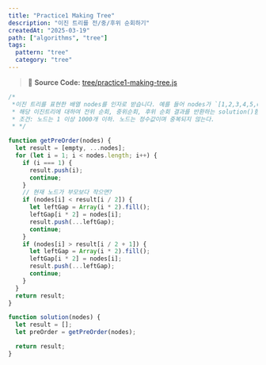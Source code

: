 ```yaml
---
title: "Practice1 Making Tree"
description: "이진 트리를 전/중/후위 순회하기"
createdAt: "2025-03-19"
path: ["algorithms", "tree"]
tags:
  pattern: "tree"
  category: "tree"
---
```


> 📌 **Source Code:** [tree/practice1-making-tree.js](https://github.com/0teklee/pattern-recognition/tree/main/site/content/algorithms/tree/practice1-making-tree.js)

```js
/*
 *이진 트리를 표현한 배열 nodes를 인자로 받습니다. 예를 들어 nodes가 `[1,2,3,4,5,6,7]`이라면 다음과 같은 트리를 표현합니다.
 * 해당 이진트리에 대하여 전위 순회, 중위순회, 후위 순회 결과를 반환하는 solution()함수를 구현하세요.
 * 조건: 노드는 1 이상 1000개 이하. 노드는 정수값이며 중복되지 않는다.
 * */

function getPreOrder(nodes) {
  let result = [empty, ...nodes];
  for (let i = 1; i < nodes.length; i++) {
    if (i === 1) {
      result.push(i);
      continue;
    }
    // 현재 노드가 부모보다 작으면?
    if (nodes[i] < result[i / 2]) {
      let leftGap = Array(i * 2).fill();
      leftGap[i * 2] = nodes[i];
      result.push(...leftGap);
      continue;
    }
    if (nodes[i] > result[i / 2 + 1]) {
      let leftGap = Array(i * 2).fill();
      leftGap[i * 2] = nodes[i];
      result.push(...leftGap);
      continue;
    }
  }
  return result;
}

function solution(nodes) {
  let result = [];
  let preOrder = getPreOrder(nodes);

  return result;
}
```
